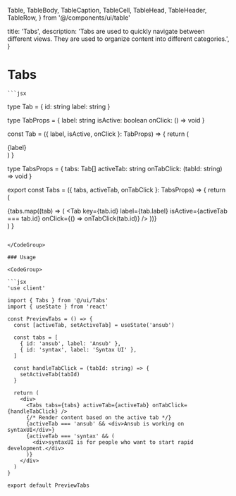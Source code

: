   Table,
  TableBody,
  TableCaption,
  TableCell,
  TableHead,
  TableHeader,
  TableRow,
} from '@/components/ui/table'

  title: 'Tabs',
  description:
    'Tabs are used to quickly navigate between different views. They are used to organize content into different categories.',
}

# Tabs

<RequiresTailwind />

<div className="mb-4"></div>
<Preview>
<div className="max-w-md w-full">
<PreviewTabs/>
</div>
</Preview>
 <CodeGroup title="Tabs.tsx">

    ```jsx

type Tab = {
id: string
label: string
}

type TabProps = {
label: string
isActive: boolean
onClick: () => void
}

const Tab = ({ label, isActive, onClick }: TabProps) => {
return (

<div
  className={`
  ${
    isActive
      ? 'border-b-[3px] border-orange-500 bg-white pb-2 font-semibold'
      : 'cursor-pointer hover:bg-transparent'
  }
        text-decoration-none mx-2 justify-start rounded-t-md px-2 py-2 text-sm font-medium hover:bg-orange-100
      `}
  onClick={onClick}
>
  {label}
</div>
) }

type TabsProps = {
tabs: Tab[]
activeTab: string
onTabClick: (tabId: string) => void
}

export const Tabs = ({ tabs, activeTab, onTabClick }: TabsProps) => {
  return (
    <div className="flex w-full">
      {tabs.map((tab) => (
        <Tab
          key={tab.id}
          label={tab.label}
          isActive={activeTab === tab.id}
          onClick={() => onTabClick(tab.id)}
        />
      ))}
    </div>
  )
}
```

</CodeGroup>

### Usage

<CodeGroup>

```jsx
'use client'

import { Tabs } from '@/ui/Tabs'
import { useState } from 'react'

const PreviewTabs = () => {
  const [activeTab, setActiveTab] = useState('ansub')

  const tabs = [
    { id: 'ansub', label: 'Ansub' },
    { id: 'syntax', label: 'Syntax UI' },
  ]

  const handleTabClick = (tabId: string) => {
    setActiveTab(tabId)
  }

  return (
    <div>
      <Tabs tabs={tabs} activeTab={activeTab} onTabClick={handleTabClick} />
      {/* Render content based on the active tab */}
      {activeTab === 'ansub' && <div>Ansub is working on syntaxUI</div>}
      {activeTab === 'syntax' && (
        <div>syntaxUI is for people who want to start rapid development.</div>
      )}
    </div>
  )
}

export default PreviewTabs

```

</CodeGroup>
